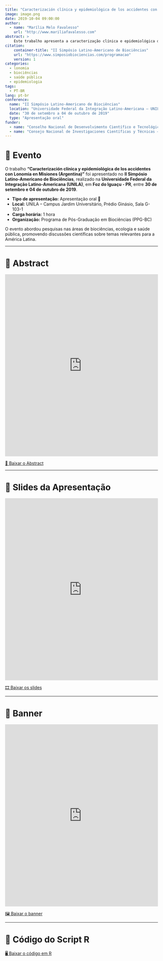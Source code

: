 ```yaml
---
title: "Caracterización clínica y epidemiológica de los accidentes con Lonomia en Misiones (Argentina)"
image: image.png
date: 2019-10-04 09:00:00
author:
  - name: "Marília Melo Favalesso"
    url: "http://www.mariliafavalesso.com"
abstract: >
    Este trabalho apresenta a caracterização clínica e epidemiológica dos acidentes com Lonomia na província de Misiones, Argentina. Foram analisados dados epidemiológicos de casos registrados e discutidos os impactos desses acidentes na saúde pública.
citation: 
    container-title: "II Simpósio Latino-Americano de Biociências"
    url: "https://www.simposiobiociencias.com/programacao"
    version: 1
categories:
  - lonomia
  - biociências
  - saúde pública
  - epidemiologia
tags: 
  - PT-BR
lang: pt-br
conference:
  name: "II Simpósio Latino-Americano de Biociências"
  location: "Universidade Federal da Integração Latino-Americana – UNILA, Foz do Iguaçu - PR, Brasil"
  date: "30 de setembro a 04 de outubro de 2019"
  type: "Apresentação oral"
funder:
  - name: "Conselho Nacional de Desenvolvimento Científico e Tecnológico – CNPq"
  - name: "Consejo Nacional de Investigaciones Científicas y Técnicas – CONICET"
---
```


# 📢 Evento

O trabalho **"Caracterización clínica y epidemiológica de los accidentes con Lonomia en Misiones (Argentina)"** foi apresentado no **II Simpósio Latino-Americano de Biociências**, realizado na **Universidade Federal da Integração Latino-Americana (UNILA)**, em **Foz do Iguaçu - PR**, entre **30 de setembro e 04 de outubro de 2019**.

-   **Tipo de apresentação:** Apresentação oral 🎤\
-   **Local:** UNILA – Campus Jardim Universitário, Prédio Ginásio, Sala G-103-1\
-   **Carga horária:** 1 hora\
-   **Organização:** Programa de Pós-Graduação em Biociências (PPG-BC)

O evento abordou pesquisas nas áreas de biociências, ecologia e saúde pública, promovendo discussões científicas sobre temas relevantes para a América Latina.

------------------------------------------------------------------------

# 📑 Abstract

::: pdf-container
<iframe src="https://docs.google.com/gview?embedded=true&amp;url=https://raw.githubusercontent.com/mmfava/apresentacoes-eventos-cientificos-doc/main/2019%20Simp%C3%B3sio%20de%20Bioci%C3%AAncias%20II%20-%20UNILA/resumen.pdf" width="100%" height="600px" style="border: none;">

</iframe>

<a href="https://docs.google.com/gview?embedded=true&url=https://raw.githubusercontent.com/mmfava/apresentacoes-eventos-cientificos-doc/main/2019%20Simp%C3%B3sio%20de%20Bioci%C3%AAncias%20II%20-%20UNILA/resumen.pdf" 
      class="btn btn-primary" target="_blank"> 📄 Baixar o Abstract </a>
:::

------------------------------------------------------------------------

# 🎤 Slides da Apresentação

::: pdf-container
<iframe src="https://docs.google.com/gview?embedded=true&amp;url=https://raw.githubusercontent.com/mmfava/apresentacoes-eventos-cientificos-doc/main/2019%20Simp%C3%B3sio%20de%20Bioci%C3%AAncias%20II%20-%20UNILA/slides.pdf" width="100%" height="600px" style="border: none;">

</iframe>

<a href="https://docs.google.com/gview?embedded=true&url=https://raw.githubusercontent.com/mmfava/apresentacoes-eventos-cientificos-doc/main/2019%20Simp%C3%B3sio%20de%20Bioci%C3%AAncias%20II%20-%20UNILA/slides.pdf" 
      class="btn btn-success" target="_blank"> 🎞️ Baixar os slides </a>
:::

------------------------------------------------------------------------

# 🎨 Banner

::: pdf-container
<iframe src="https://docs.google.com/gview?embedded=true&amp;url=https://raw.githubusercontent.com/mmfava/apresentacoes-eventos-cientificos-doc/main/2019%20Simp%C3%B3sio%20de%20Bioci%C3%AAncias%20II%20-%20UNILA/banner.pdf" width="100%" height="600px" style="border: none;">

</iframe>

<a href="https://docs.google.com/gview?embedded=true&url=https://raw.githubusercontent.com/mmfava/apresentacoes-eventos-cientificos-doc/main/2019%20Simp%C3%B3sio%20de%20Bioci%C3%AAncias%20II%20-%20UNILA/banner.pdf" 
      class="btn btn-info" target="_blank"> 🖼️ Baixar o banner </a>
:::

------------------------------------------------------------------------

# 📜 Código do Script R

::: text-left
<a href="https://raw.githubusercontent.com/mmfava/apresentacoes-eventos-cientificos-doc/main/2019%20Simp%C3%B3sio%20de%20Bioci%C3%AAncias%20II%20-%20UNILA/script.R" 
     class="btn btn-dark" target="_blank"> 🖥️ Baixar o código em R </a>
:::